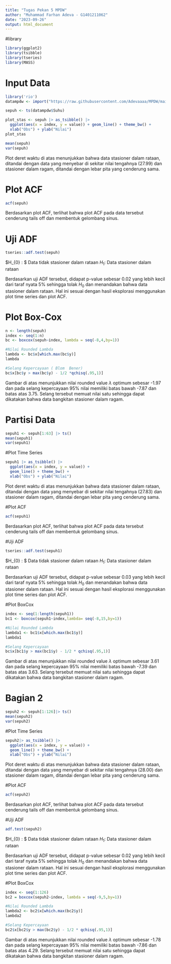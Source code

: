 ---
title: "Tugas Pekan 5 MPDW"
author: "Muhammad Farhan Adeva - G1401211062"
date: "2023-09-26"
output: html_document
---


#library
```{r}
library(ggplot2)
library(tsibble)
library(tseries)
library(MASS)
```

# Input Data
```{r}
library('rio')
datampdw <- import("https://raw.githubusercontent.com/Adevaaaa/MPDW/main/Data_Tugas/Data%20Tugas%20MPDW%201.csv")
```

```{r}
sepuh <- ts(datampdw$Suhu)
```

```{r}
plot_stas <- sepuh |> as_tsibble() |> 
  ggplot(aes(x = index, y = value)) + geom_line() + theme_bw() +
  xlab("Obs") + ylab("Nilai")
plot_stas
```

```{r}
mean(sepuh)
var(sepuh)
```
Plot deret waktu di atas menunjukkan bahwa data stasioner dalam rataan, ditandai dengan data yang menyebar di sekitar nilai tengahnya (27.99) dan stasioner dalam ragam, ditandai dengan lebar pita yang cenderung sama.

# Plot ACF
```{r}
acf(sepuh)
```
Berdasarkan plot ACF, terlihat bahwa plot ACF pada data tersebut cenderung tails off dan membentuk gelombang sinus.

# Uji ADF
```{r}
tseries::adf.test(sepuh)
```
$H_{0} : $ Data tidak stasioner dalam rataan
$H_{1}:$ Data stasioner dalam rataan

Berdasarkan uji ADF tersebut, didapat p-value sebesar 0.02 yang lebih kecil dari taraf nyata 5% sehingga tolak $H_{0}$ dan menandakan bahwa data stasioner dalam rataan. 
 Hal ini sesuai dengan hasil eksplorasi menggunakan plot time series dan plot ACF.

# Plot Box-Cox
```{r}
n <- length(sepuh)
index <- seq(1:n)
bc <- boxcox(sepuh~index, lambda = seq(-8,4,by=1))
```


```{r}
#Nilai Rounded Lambda
lambda <- bc$x[which.max(bc$y)]
lambda
```
```{r}
#Selang Kepercayaan ( Blom  Bener)
bc$x[bc$y > max(bc$y) - 1/2 *qchisq(.95,1)]
```

Gambar di atas menunjukkan nilai rounded value $\lambda$ optimum sebesar -1.97 dan pada selang kepercayaan 95% nilai memiliki batas bawah -7.87 dan batas atas 3.75. Selang tersebut memuat nilai satu sehingga dapat dikatakan bahwa data bangkitan stasioner dalam ragam.

# Partisi Data
```{r}
sepuh1 <- sepuh[1:63] |> ts()
mean(sepuh1)
var(sepuh1)
```
#Plot Time Series
```{r}
sepuh1 |> as_tsibble() |> 
  ggplot(aes(x = index, y = value)) +
  geom_line() + theme_bw() +
  xlab("Obs") + ylab("Nilai")
```

Plot deret waktu di atas menunjukkan bahwa data stasioner dalam rataan, ditandai dengan data yang menyebar di sekitar nilai tengahnya (27.83) dan stasioner dalam ragam, ditandai dengan lebar pita yang cenderung sama.

#Plot ACF
```{r}
acf(sepuh1)
```
Berdasarkan plot ACF, terlihat bahwa plot ACF pada data tersebut cenderung tails off dan membentuk gelombang sinus.

#Uji ADF
```{r}
tseries::adf.test(sepuh1)
```
$H_{0} : $ Data tidak stasioner dalam rataan
$H_{1}:$ Data stasioner dalam rataan

Berdasarkan uji ADF tersebut, didapat p-value sebesar 0.03 yang lebih kecil dari taraf nyata 5% sehingga tolak $H_{0}$ dan menandakan bahwa data stasioner dalam rataan. 
 Hal ini sesuai dengan hasil eksplorasi menggunakan plot time series dan plot ACF.

#Plot BoxCox
```{r}
index <- seq(1:length(sepuh1))
bc1 <- boxcox(sepuh1~index,lambda= seq(-8,15,by=1))
```


```{r}
#Nilai Rounded Lambda
lambda1 <- bc1$x[which.max(bc1$y)]
lambda1
```
```{r}
#Selang Kepercayaan
bc$x[bc1$y > max(bc1$y) - 1/2 * qchisq(.95,1)]
```

Gambar di atas menunjukkan nilai rounded value $\lambda$ optimum sebesar 3.61 dan pada selang kepercayaan 95% nilai memiliki batas bawah -7.39 dan batas atas 3.63. Selang tersebut memuat nilai satu sehingga dapat dikatakan bahwa data bangkitan stasioner dalam ragam.

# Bagian 2
```{r}
sepuh2 <- sepuh[1:126]|> ts()
mean(sepuh2)
var(sepuh2)
```
#Plot Time Series
```{r}
sepuh2|> as_tsibble() |> 
  ggplot(aes(x = index, y = value)) +
  geom_line() + theme_bw() +
  xlab("Obs") + ylab("Nilai")
```
Plot deret waktu di atas menunjukkan bahwa data stasioner dalam rataan, ditandai dengan data yang menyebar di sekitar nilai tengahnya (28.00) dan stasioner dalam ragam, ditandai dengan lebar pita yang cenderung sama.


#Plot ACF
```{r}
acf(sepuh2)
```
Berdasarkan plot ACF, terlihat bahwa plot 
ACF pada data tersebut cenderung tails off dan membentuk gelombang sinus.

#Uji ADF
```{r}
adf.test(sepuh2)
```
$H_{0} : $ Data tidak stasioner dalam rataan
$H_{1}:$ Data stasioner dalam rataan

Berdasarkan uji ADF tersebut, didapat p-value sebesar 0.02 yang lebih kecil dari taraf nyata 5% sehingga tolak $H_{0}$ dan menandakan bahwa data stasioner dalam rataan. 
 Hal ini sesuai dengan hasil eksplorasi menggunakan plot time series dan plot ACF.

#Plot BoxCox
```{r}
index <- seq(1:126)
bc2 = boxcox(sepuh2~index, lambda = seq(-9,5,by=1))
```
```{r}
#Nilai Rounded Lambda
lambda2 <- bc2$x[which.max(bc2$y)]
lambda2
```
```{r}
#Selang Kepercayaan
bc2$x[bc2$y > max(bc2$y) - 1/2 * qchisq(.95,1)]
```

Gambar di atas menunjukkan nilai rounded value $\lambda$ optimum sebesar -1.78 dan pada selang kepercayaan 95% nilai memiliki batas bawah -7.86 dan batas atas 4.29. Selang tersebut memuat nilai satu sehingga dapat dikatakan bahwa data bangkitan stasioner dalam ragam.